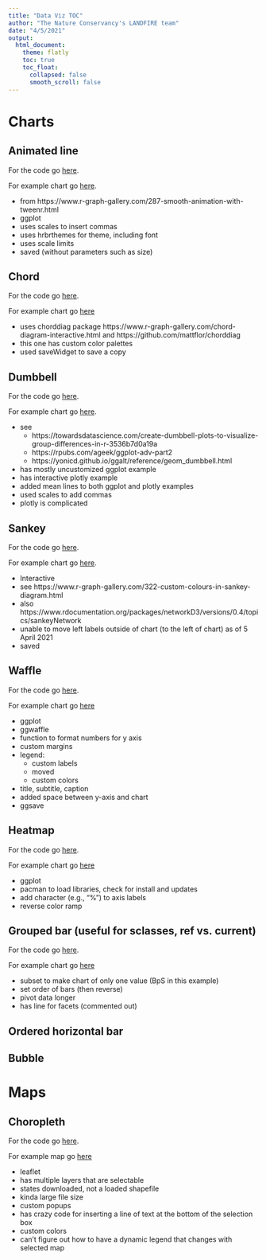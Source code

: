 ```yaml
---
title: "Data Viz TOC"
author: "The Nature Conservancy's LANDFIRE team"
date: "4/5/2021"
output:
  html_document:
    theme: flatly
    toc: true
    toc_float:
      collapsed: false
      smooth_scroll: false
---
```


# Charts

## Animated line

For the code go [here](./code/animatedLine.R).

For example chart go [here](./charts/animatedLine.html).

* from https://www.r-graph-gallery.com/287-smooth-animation-with-tweenr.html
* ggplot
* uses scales to insert commas
* uses hrbrthemes for theme, including font
* uses scale limits
* saved (without parameters such as size)

## Chord

For the code go [here](./code/chord.R).

For example chart go [here](./charts/chord_interactive.html)

* uses chorddiag package https://www.r-graph-gallery.com/chord-diagram-interactive.html and https://github.com/mattflor/chorddiag
* this one has custom color palettes
* used saveWidget to save a copy

## Dumbbell

For the code go [here](./code/dumbbell.R).

For example chart go [here](./charts/dumbbell.html).

* see 
    * https://towardsdatascience.com/create-dumbbell-plots-to-visualize-group-differences-in-r-3536b7d0a19a
    * https://rpubs.com/ageek/ggplot-adv-part2
    * https://yonicd.github.io/ggalt/reference/geom_dumbbell.html
* has mostly uncustomized ggplot example
* has interactive plotly example
* added mean lines to both ggplot and plotly examples
* used scales to add commas
* plotly is complicated


## Sankey

For the code go [here](./code/sankey.R).

For example chart go [here](./charts/sankeyP.html).

* Interactive
* see https://www.r-graph-gallery.com/322-custom-colours-in-sankey-diagram.html
* also https://www.rdocumentation.org/packages/networkD3/versions/0.4/topics/sankeyNetwork
* unable to move left labels outside of chart (to the left of chart) as of 5 April 2021
* saved


## Waffle

For the code go [here](./code/waffle.R).

For example chart go [here](./charts/waffle.png)

* ggplot
* ggwaffle
* function to format numbers for y axis
* custom margins
* legend:
    * custom labels
    * moved
    * custom colors
* title, subtitle, caption
* added space between y-axis and chart
* ggsave

## Heatmap

For the code go [here](./code/heatmap.R).

For example chart go [here](./charts/coveHeatChart.png)

* ggplot
* pacman to load libraries, check for install and updates
* add character (e.g., "%") to axis labels
* reverse color ramp


## Grouped bar (useful for sclasses, ref vs. current)

For the code go [here](./code/groupedBar.R).

For example chart go [here](./charts/sclasplotHardwoods.png)

* subset to make chart of only one value (BpS in this example)
* set order of bars (then reverse)
* pivot data longer
* has line for facets (commented out)

## Ordered horizontal bar

## Bubble

# Maps

## Choropleth

For the code go [here](./code/choropleth.R).

For example map go [here](./maps)

* leaflet
* has multiple layers that are selectable
* states downloaded, not a loaded shapefile
* kinda large file size
* custom popups
* has crazy code for inserting a line of text at the bottom of the selection box
* custom colors 
* can't figure out how to have a dynamic legend that changes with selected map




